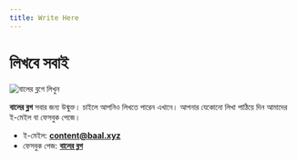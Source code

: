 ```yaml
---
title: Write Here
---
```

<SEO title="এখানে লিখুন" description="আপনিও লিখুন বালের ব্লগে"/>

# লিখবে সবাই

![বালের ব্লগে লিখুন](../assets/writing_unsplash.jpg "source: unsplash/glenncarstenspeters")

**বালের ব্লগ** সবার জন্য উন্মুক্ত। চাইলে আপনিও লিখতে পারেন এখানে। আপনার যেকোনো লিখা পাঠিয়ে দিন আমাদের ই-মেইল বা ফেসবুক পেজে। 

* ই-মেইল: **[content@baal.xyz](mailto:content@baal.xyz)**
* ফেসবুক পেজ: **[বালের ব্লগ](http://fb.com/baal.xyz)**